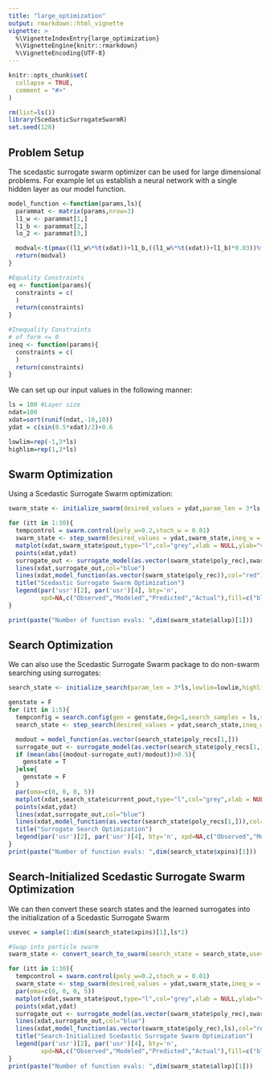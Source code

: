 ```yaml
---
title: "large_optimization"
output: rmarkdown::html_vignette
vignette: >
  %\VignetteIndexEntry{large_optimization}
  %\VignetteEngine{knitr::rmarkdown}
  %\VignetteEncoding{UTF-8}
---
```


```r
knitr::opts_chunk$set(
  collapse = TRUE,
  comment = "#>"
)
```

```r
rm(list=ls())
library(ScedasticSurrogateSwarmR)
set.seed(128)
```

## Problem Setup
The scedastic surrogate swarm optimizer can be used for large dimensional problems. For example let us establish a neural network with a single hidden layer as our model function.
```r
model_function <-function(params,ls){
  parammat <- matrix(params,nrow=3)
  l1_w <- parammat[1,]
  l1_b <- parammat[2,]
  lo_2 <- parammat[3,]

  modval<-t(pmax((l1_w%*%t(xdat))+l1_b,((l1_w%*%t(xdat))+l1_b)*0.03))%*%t(t(lo_2))
  return(modval)
}

#Equality Constraints
eq <- function(params){
  constraints = c(
  )
  return(constraints)
}

#Inequality Constraints
# of form <= 0
ineq <- function(params){
  constraints = c(
  )
  return(constraints)
}
```

We can set up our input values in the following manner:
```r
ls = 100 #Layer size
ndat=100
xdat=sort(runif(ndat,-10,10))
ydat = c(sin(0.5*xdat)/2)+0.6

lowlim=rep(-1,3*ls)
highlim=rep(1,3*ls)
```


## Swarm Optimization
Using a Scedastic Surrogate Swarm optimization:
```r
swarm_state <- initialize_swarm(desired_values = ydat,param_len = 3*ls,lowlim=lowlim,highlim=highlim,ineq_w = c(),eq_w = c(),config = swarm.config(swarm_size = ls*2))

for (itt in 1:30){
  tempcontrol = swarm.control(poly_w=0.2,stoch_w = 0.01)
  swarm_state <- step_swarm(desired_values = ydat,swarm_state,ineq_w = c(),eq_w=c(),config = swarm.config(swarm_size=dim(swarm_state$x.p)[1],num_cluster=1,swarm.control = tempcontrol))
  matplot(xdat,swarm_state$pout,type="l",col="grey",xlab = NULL,ylab="value",ylim = c(0,1.2))
  points(xdat,ydat)
  surrogate_out <- surrogate_model(as.vector(swarm_state$poly_rec),swarm_state$polyouts,swarm_state$centersaves,deg=1)
  lines(xdat,surrogate_out,col="blue")
  lines(xdat,model_function(as.vector(swarm_state$poly_rec)),col="red")
  title("Scedastic Surrogate Swarm Optimization")
  legend(par('usr')[2], par('usr')[4], bty='n',
         xpd=NA,c("Observed","Modeled","Predicted","Actual"),fill=c("black","grey","blue","red"))
}

print(paste("Number of function evals: ",dim(swarm_state$allxp)[1]))
```

## Search Optimization

We can also use the Scedastic Surrogate Swarm package to do non-swarm searching using surrogates:
```r
search_state <- initialize_search(param_len = 3*ls,lowlim=lowlim,highlim=highlim,config = search.config(deg=1))

genstate = F
for (itt in 1:5){
  tempconfig = search.config(gen = genstate,deg=1,search_samples = ls,search_mag=0.5,revert_best = T)
  search_state <- step_search(desired_values = ydat,search_state,ineq_w = c(),eq_w=c(),config = tempconfig)

  modout = model_function(as.vector(search_state$poly_recs[1,]))
  surrogate_out <- surrogate_model(as.vector(search_state$poly_recs[1,]),search_state$polyouts,search_state$centersaves,deg=1)
  if (mean(abs((modout-surrogate_out)/modout))>0.5){
    genstate = T
  }else{
    genstate = F
  }
  par(oma=c(0, 0, 0, 5))
  matplot(xdat,search_state$current_pout,type="l",col="grey",xlab = NULL,ylab="value",ylim = c(0,1.2))
  points(xdat,ydat)
  lines(xdat,surrogate_out,col="blue")
  lines(xdat,model_function(as.vector(search_state$poly_recs[1,])),col="red")
  title("Surrogate Search Optimization")
  legend(par('usr')[2], par('usr')[4], bty='n', xpd=NA,c("Observed","Modeled","Predicted","Actual"),fill=c("black","grey","blue","red"))
}
print(paste("Number of function evals: ",dim(search_state$xpins)[1]))
```


## Search-Initialized Scedastic Surrogate Swarm Optimization
We can then convert these search states and the learned surrogates into the initialization of a Scedastic Surrogate Swarm

```r
usevec = sample(1:dim(search_state$xpins)[1],ls*2)

#Swap into particle swarm
swarm_state <- convert_search_to_swarm(search_state = search_state,usevec = usevec,desired_values = ydat,param_len = ls*3,lowlim=lowlim,highlim=highlim,ineq_w = c(),eq_w=c(),config = swarm.config(swarm_size=length(usevec),num_cluster=1,deg=1))

for (itt in 1:30){
  tempcontrol = swarm.control(poly_w=0.2,stoch_w = 0.01)
  swarm_state <- step_swarm(desired_values = ydat,swarm_state,ineq_w = c(),eq_w=c(),config = swarm.config(swarm_size=length(usevec),num_cluster=1,swarm.control = tempcontrol))
  par(oma=c(0, 0, 0, 5))
  matplot(xdat,swarm_state$pout,type="l",col="grey",xlab = NULL,ylab="value",ylim = c(0,1.2))
  points(xdat,ydat)
  surrogate_out <- surrogate_model(as.vector(swarm_state$poly_rec),swarm_state$polyouts,swarm_state$centersaves,deg=1)
  lines(xdat,surrogate_out,col="blue")
  lines(xdat,model_function(as.vector(swarm_state$poly_rec),ls),col="red")
  title("Search-Initialized Scedastic Surrogate Swarm Optimization")
  legend(par('usr')[2], par('usr')[4], bty='n',
         xpd=NA,c("Observed","Modeled","Predicted","Actual"),fill=c("black","grey","blue","red"))
}
print(paste("Number of function evals: ",dim(swarm_state$allxp)[1]))
```

